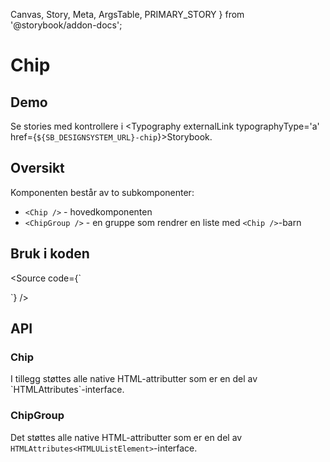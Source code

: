   Canvas,
  Story,
  Meta,
  ArgsTable,
  PRIMARY_STORY
} from '@storybook/addon-docs';

<Meta title="Design system/Chip/API" component={Chip} />

# Chip

<ComponentLinkRow
  docsHref="https://design.domstol.no/987b33f71/p/54a74c-chip"
  figmaHref="https://www.figma.com/file/ewqSDmkgqDQ5PyOsRp4V5b/?node-id=7788%3A148018"
  githubHref="https://github.com/domstolene/designsystem/tree/master/components/src/components/Chip"
/>

## Demo

<Canvas>
  <Story id="design-system-chip-chip--default" />
</Canvas>

<Canvas>
  <Story id="design-system-chip-chipgroup--default" />
</Canvas>

Se stories med kontrollere i <Typography externalLink typographyType='a' href={`${SB_DESIGNSYSTEM_URL}-chip`}>Storybook</Typography>.

## Oversikt

Komponenten består av to subkomponenter:

- `<Chip />` - hovedkomponenten
- `<ChipGroup />` - en gruppe som rendrer en liste med `<Chip />`-barn

## Bruk i koden

<Source code={`

<Chip text="text" />

<ChipGroup>
  <Chip text="text" />
</ChipGroup>
`} />

## API

### Chip

<ArgsTable story={PRIMARY_STORY} />
I tillegg støttes alle native HTML-attributter som er en del av `HTMLAttributes<HTMLSpanElement>`-interface.

### ChipGroup

Det støttes alle native HTML-attributter som er en del av `HTMLAttributes<HTMLUListElement>`-interface.
